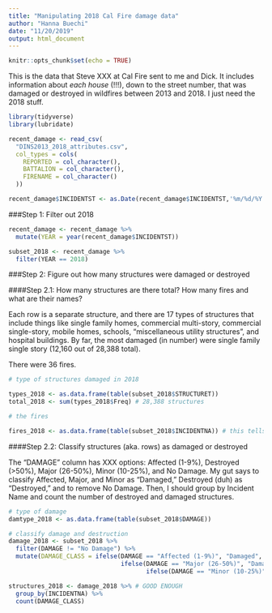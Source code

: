 ```yaml
---
title: "Manipulating 2018 Cal Fire damage data"
author: "Hanna Buechi"
date: "11/20/2019"
output: html_document
---
```


```r
knitr::opts_chunk$set(echo = TRUE)
```

This is the data that Steve XXX at Cal Fire sent to me and Dick. It includes information about *each house* (!!!), down to the street number, that was damaged or destroyed in wildfires between 2013 and 2018. I just need the 2018 stuff.

```r

library(tidyverse)
library(lubridate)

recent_damage <- read_csv(
  "DINS2013_2018_attributes.csv",
  col_types = cols(
    REPORTED = col_character(),
    BATTALION = col_character(),
    FIRENAME = col_character()
  ))

recent_damage$INCIDENTST <- as.Date(recent_damage$INCIDENTST,'%m/%d/%Y') # captial Y means four-digit year

```

###Step 1: Filter out 2018
```r

recent_damage <- recent_damage %>% 
  mutate(YEAR = year(recent_damage$INCIDENTST))

subset_2018 <- recent_damage %>% 
  filter(YEAR == 2018)

```

###Step 2: Figure out how many structures were damaged or destroyed

####Step 2.1: How many structures are there total? How many fires and what are their names?

Each row is a separate structure, and there are 17 types of structures that include things like single family homes, commercial multi-story, commercial single-story, mobile homes, schools, "miscellaneous utility structures", and hospital buildings. By far, the most damaged (in number) were single family single story (12,160 out of 28,388 total).

There were 36 fires.
```r

# type of structures damaged in 2018

types_2018 <- as.data.frame(table(subset_2018$STRUCTURET))
total_2018 <- sum(types_2018$Freq) # 28,388 structures

# the fires

fires_2018 <- as.data.frame(table(subset_2018$INCIDENTNA)) # this tells me how many times each fire shows up, which actually means the number of buildings destroyed and damaged! But I need to separate into damaged and destroyed

```

####Step 2.2: Classify structures (aka. rows) as damaged or destroyed

The "DAMAGE" column has XXX options: Affected (1-9%), Destroyed (>50%), Major (26-50%), Minor (10-25%), and No Damage. My gut says to classify Affected, Major, and Minor as "Damaged," Destroyed (duh) as "Destroyed," and to remove No Damage. Then, I should group by Incident Name and count the number of destroyed and damaged structures.

```r

# type of damage
damtype_2018 <- as.data.frame(table(subset_2018$DAMAGE))

# classify damage and destruction
damage_2018 <- subset_2018 %>%
  filter(DAMAGE != "No Damage") %>% 
  mutate(DAMAGE_CLASS = ifelse(DAMAGE == "Affected (1-9%)", "Damaged",
                               ifelse(DAMAGE == "Major (26-50%)", "Damaged",
                                      ifelse(DAMAGE == "Minor (10-25%)", "Damaged", "Destroyed"))))

```

```r

structures_2018 <- damage_2018 %>% # GOOD ENOUGH
  group_by(INCIDENTNA) %>%
  count(DAMAGE_CLASS)

```


